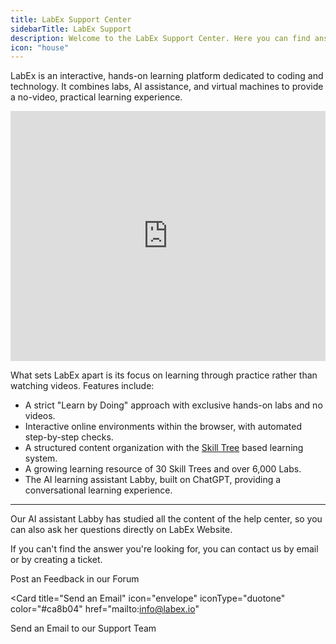 ```yaml
---
title: LabEx Support Center
sidebarTitle: LabEx Support
description: Welcome to the LabEx Support Center. Here you can find answers to our most frequently asked questions.
icon: "house"
---
```


LabEx is an interactive, hands-on learning platform dedicated to coding and technology. It combines labs, AI assistance, and virtual machines to provide a no-video, practical learning experience.

<iframe
  width="100%"
  height="400"
  src="https://www.youtube.com/embed/ZMH_HfbS-wY"
  title="YouTube video player"
  frameborder="0"
  allow="accelerometer; autoplay; clipboard-write; encrypted-media; gyroscope; picture-in-picture"
  allowFullScreen
></iframe>

What sets LabEx apart is its focus on learning through practice rather than watching videos. Features include:

- A strict "Learn by Doing" approach with exclusive hands-on labs and no videos.
- Interactive online environments within the browser, with automated step-by-step checks.
- A structured content organization with the [Skill Tree](/using-labex/quick-start#skill-trees) based learning system.
- A growing learning resource of 30 Skill Trees and over 6,000 Labs.
- The AI learning assistant Labby, built on ChatGPT, providing a conversational learning experience.

---

Our AI assistant Labby has studied all the content of the help center, so you can also ask her questions directly on LabEx Website.

If you can't find the answer you're looking for, you can contact us by email or by creating a ticket.

<CardGroup cols={2}>
<Card
title="Post an Feedback"
icon="comments"
iconType="duotone"
color="#ca8b04"
href="https://labex.io/questions/933"
>
Post an Feedback in our Forum
</Card>

<Card
title="Send an Email"
icon="envelope"
iconType="duotone"
color="#ca8b04"
href="mailto:info@labex.io"
>
Send an Email to our Support Team
</Card>
</CardGroup>

